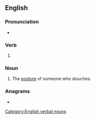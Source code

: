 ==English==

===Pronunciation===
* {{rhymes|en|aʊtʃɪŋ}}

===Verb===
{{head|en|verb form}}

# {{present participle of|en|slouch|nocat=1}}

===Noun===
{{en-noun}}

# The [[posture]] of someone who slouches.

===Anagrams===
* {{anagrams|en|a=cghilnosu|Coughlins}}

[[Category:English verbal nouns]]